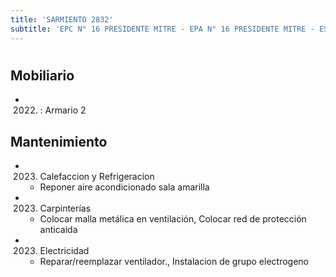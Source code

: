 ```yaml
---
title: 'SARMIENTO 2832'
subtitle: 'EPC N° 16 PRESIDENTE MITRE - EPA N° 16 PRESIDENTE MITRE - ESCUELA INF. N° 05/02°'
---
```


#


## Mobiliario

*  (2022) : Armario 2 





## Mantenimiento

*  (2023) Calefaccion y Refrigeracion 
    + Reponer aire acondicionado sala amarilla

*  (2023) Carpinterías 
    + Colocar malla metálica en ventilación, Colocar red de protección anticaida

*  (2023) Electricidad 
    + Reparar/reemplazar ventilador., Instalacion de grupo electrogeno



